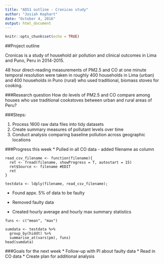 ```yaml
---
title: "ADS1 outline - Cronicas study"
author: "Josiah Kephart"
date: "October 4, 2016"
output: html_document
---
```


```r
knitr::opts_chunk$set(echo = TRUE)
```
##Project outline

Cronicas is a study of household air pollution and clinical outcomes in Lima and Puno, Peru in 2014-2015. 

48 hour direct-reading measurements of PM2.5 and CO at one minute temporal resolution were taken in roughly 400 households in Lima (urban) and 400 households in Puno (rural) who used traditional, biomass stoves for cooking.

###Research question
How do levels of PM2.5 and CO compare among houses who use traditional cookstoves between urban and rural areas of Peru?

###Steps:

1. Process 1600 raw data files into tidy datasets
2. Create summary measures of pollutant levels over time
3. Conduct analysis comparing baseline pollution across geographic locations


###Progress this week
* Pulled in all CO data - added filename as column
```add
read_csv_filename <- function(filename){
  ret <- fread(filename, showProgress = T, autostart = 15)
  ret$Source <- filename #EDIT
  ret
}

testdata <- ldply(filename, read_csv_filename); 
```

* Found appx. 5% of data to be faulty

* Removed faulty data

* Created hourly average and hourly max summary statistics

```hourly
funs <- c("mean", "max")

sumdata <- testdata %>%
  group_by(hiddt) %>%
  summarise_at(vars(pm), funs) 
head(sumdata)
```


###Goals for the next week
* Follow-up with PI about faulty data
* Read in CO data
* Create plan for additional analysis